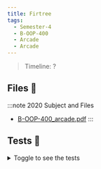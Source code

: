 ```yaml
---
title: Firtree
tags:
  - Semester-4
  - B-OOP-400
  - Arcade
  - Arcade
---
```

> Timeline: ?


## Files 📂

:::note 2020 Subject and Files
- [B-OOP-400_arcade.pdf](https://github.com/Studio-17/Epitech-Subjects/raw/main/Semester-4/B-OOP-400/Arcade/Arcade/B-OOP-400_arcade.pdf)
:::

## Tests 🤖
<details>
  <summary>Toggle to see the tests</summary>
  <div>
Yo
  </div>
</details>
